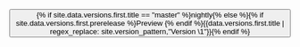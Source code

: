 <!-- Ignore this check here because this file is included twice, once for desktop and once for mobile layout. This trips htmlproofer -->
<button className='btn btn-default btn-block dropdown-toggle' type="button" id="nav-version-dropdown" data-toggle="dropdown" aria-haspopup="true" aria-expanded="false" data-proofer-ignore="">
    {% if site.data.versions.first.title == "master" %}nightly{% else %}{% if site.data.versions.first.prerelease %}Preview {% endif %}{{data.versions.first.title | regex_replace: site.version_pattern,"Version \1"}}{% endif %}
    <span className='caret'></span>
</button>
<ul className='dropdown-menu' aria-labelledby="nav-version-dropdown" style={{ margin:'0' }}>
</ul>
